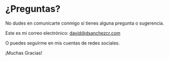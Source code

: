 # ¿Preguntas?

No dudes en comunicarte conmigo si tienes alguna pregunta o sugerencia.

Este es mi correo electrónico: [david@dsanchezcr.com](mailto:david@dsanchezcr.com)

O puedes seguirme en mis cuentas de redes sociales.

¡Muchas Gracias!